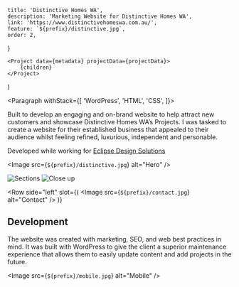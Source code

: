 
    title: 'Distinctive Homes WA',
    description: 'Marketing Website for Distinctive Homes WA',
    link: 'https://www.distinctivehomeswa.com.au/',
    feature: `${prefix}/distinctive.jpg`,
    order: 2,
}

    <Project data={metadata} projectData={projectData}>
        {children}
    </Project>
)

<Paragraph withStack={[
	'WordPress',
	'HTML',
	'CSS',
]}>

Built to develop an engaging and on-brand website to help attract new customers
and showcase Distinctive Homes WA’s Projects. I was tasked to create a website
for their established business that appealed to their audience whilst feeling
refined, luxurious, independent and personable.

Developed while working for <a href="https://eclipsedesigns.com.au/" target="_blank" rel="noopener noreferrer">Eclipse Design Solutions</a>

</Paragraph>

<Image src={`${prefix}/distinctive.jpg`} alt="Hero" />

<Gallery>
    <Image src={`${prefix}/sections.jpg`} alt="Sections" />
    <Image src={`${prefix}/closeup.jpg`} alt="Close up" />
</Gallery>

<Row 
	side="left" 
	slot={(
		<Image src={`${prefix}/contact.jpg`} alt="Contact" />
	)}
>

## Development

The website was created with marketing, SEO, and web best practices
in mind. It was built with WordPress to give the client a superior
maintenance experience that allows them to easily update content and
add projects in the future.

</Row>

<Image src={`${prefix}/mobile.jpg`} alt="Mobile" />
